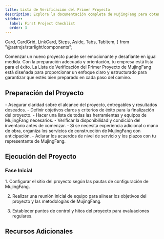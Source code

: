 ```yaml
---
title: Lista de Verificación del Primer Proyecto
description: Explora la documentación completa de MujingFang para obtener una visión detallada de nuestras herramientas premium y servicios de construcción.
sidebar:
  label: First Project Checklist
  order: 3
---
```


  Card,
  CardGrid,
  LinkCard,
  Steps,
  Aside,
  Tabs,
  TabItem,
} from "@astrojs/starlight/components";

Comenzar un nuevo proyecto puede ser emocionante y desafiante en igual medida. Con la preparación adecuada y orientación, tu empresa está lista para el éxito. La Lista de Verificación del Primer Proyecto de MujingFang está diseñada para proporcionar un enfoque claro y estructurado para garantizar que estés bien preparado en cada paso del camino.

## Preparación del Proyecto

<CardGrid>
  <Card title="Alcance y Objetivos">
    - Asegurar claridad sobre el alcance del proyecto, entregables y resultados
    deseados. - Definir objetivos claros y criterios de éxito para la
    finalización del proyecto.
  </Card>
  <Card title="Herramientas y Equipamiento">
    - Hacer una lista de todas las herramientas y equipos de MujingFang
    necesarios. - Verificar la disponibilidad y condición del inventario antes
    de comenzar.
  </Card>
  <Card title="Organización de Servicios">
    - Si se necesita experiencia adicional o mano de obra, organiza los
    servicios de construcción de MujingFang con anticipación. - Aclarar los
    acuerdos de nivel de servicio y los plazos con tu representante de
    MujingFang.
  </Card>
</CardGrid>

## Ejecución del Proyecto

### Fase Inicial

<Steps>
1. Configurar el sitio del proyecto según las pautas de configuración de MujingFang.

2. Realizar una reunión inicial de equipo para alinear los objetivos del proyecto y las metodologías de MujingFang.

3. Establecer puntos de control y hitos del proyecto para evaluaciones regulares.

</Steps>

## Recursos Adicionales

<CardGrid>
  <LinkCard
    title="Guías Detalladas"
    description="Accede a documentación detallada y manuales de usuario para herramientas y servicios de MujingFang."
    href="es/guides/getting-started"
  />
  <LinkCard
    title="Contactos de Soporte"
    description="Mantén a mano los detalles de contacto para el soporte de MujingFang, disponible para ayuda durante todo tu proyecto."
    href="es/guides/getting-started"
  />
  <LinkCard
    title="Aprendizaje Avanzado"
    description="Explora recursos educativos adicionales proporcionados por MujingFang para refinar tus habilidades y conocimientos."
    href="es/guides/getting-started"
  />
</CardGrid>

